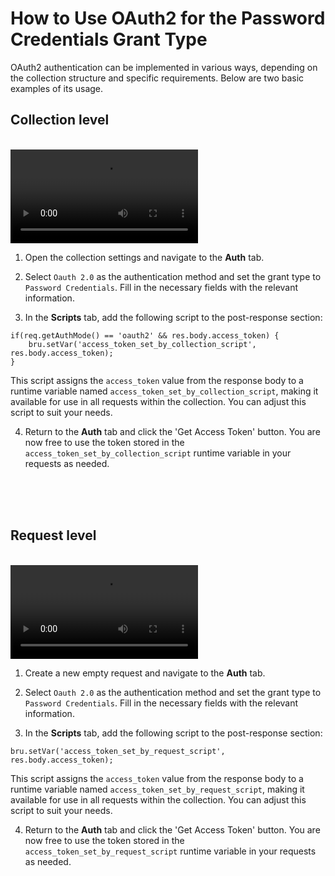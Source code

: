 # How to Use OAuth2 for the Password Credentials Grant Type

OAuth2 authentication can be implemented in various ways, depending on the collection structure and specific requirements. Below are two basic examples of its usage.

## Collection level

<br />

<video controls className="mt-10">
  <source
    src="/screenrecordings/oauth2/password-credentials-collection-level.mp4"
    type="video/mp4"
  />
  Your browser does not support the video tag.
</video>

<br />

1. Open the collection settings and navigate to the **Auth** tab.

2. Select `Oauth 2.0` as the authentication method and set the grant type to `Password Credentials`. Fill in the necessary fields with the relevant information.

3. In the **Scripts** tab, add the following script to the post-response section:

```javascript"
if(req.getAuthMode() == 'oauth2' && res.body.access_token) {
    bru.setVar('access_token_set_by_collection_script', res.body.access_token);
}
```

This script assigns the `access_token` value from the response body to a runtime variable named `access_token_set_by_collection_script`, making it available for use in all requests within the collection. You can adjust this script to suit your needs.

4. Return to the **Auth** tab and click the 'Get Access Token' button. You are now free to use the token stored in the `access_token_set_by_collection_script` runtime variable in your requests as needed.

<br />
<br />
<br />

## Request level

<br />

<video controls className="mt-10">
  <source src="/screenrecordings/oauth2/password-credentials-request-level.mp4" type="video/mp4" />
  Your browser does not support the video tag.
</video>

<br />

1. Create a new empty request and navigate to the **Auth** tab.

2. Select `Oauth 2.0` as the authentication method and set the grant type to `Password Credentials`. Fill in the necessary fields with the relevant information.

3. In the **Scripts** tab, add the following script to the post-response section:

```javascript"
bru.setVar('access_token_set_by_request_script', res.body.access_token);
```

This script assigns the `access_token` value from the response body to a runtime variable named `access_token_set_by_request_script`, making it available for use in all requests within the collection. You can adjust this script to suit your needs.

4. Return to the **Auth** tab and click the 'Get Access Token' button. You are now free to use the token stored in the `access_token_set_by_request_script` runtime variable in your requests as needed.

<br />
<br />
